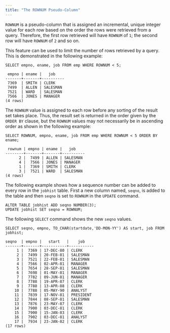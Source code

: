 ```yaml
---
title: "The ROWNUM Pseudo-Column"
---
```


<div id="the_rownum_pseudo_column" class="registered_link"></div>


`ROWNUM` is a pseudo-column that is assigned an incremental, unique integer value for each row based on the order the rows were retrieved from a query. Therefore, the first row retrieved will have `ROWNUM` of `1`; the second row will have `ROWNUM` of `2` and so on.

This feature can be used to limit the number of rows retrieved by a query. This is demonstrated in the following example:

``` text
SELECT empno, ename, job FROM emp WHERE ROWNUM < 5;

 empno | ename |   job
-------+-------+----------
 7369  | SMITH | CLERK
 7499  | ALLEN | SALESMAN
 7521  | WARD  | SALESMAN
 7566  | JONES | MANAGER
(4 rows)
```

The `ROWNUM` value is assigned to each row before any sorting of the result set takes place. Thus, the result set is returned in the order given by the `ORDER BY` clause, but the `ROWNUM` values may not necessarily be in ascending order as shown in the following example:

``` text
SELECT ROWNUM, empno, ename, job FROM emp WHERE ROWNUM < 5 ORDER BY ename;

 rownum | empno | ename |   job
--------+-------+-------+----------
      2 |  7499 | ALLEN | SALESMAN
      4 |  7566 | JONES | MANAGER
      1 |  7369 | SMITH | CLERK
      3 |  7521 | WARD  | SALESMAN
(4 rows)
```

The following example shows how a sequence number can be added to every row in the `jobhist` table. First a new column named, `seqno`, is added to the table and then `seqno` is set to `ROWNUM` in the `UPDATE` command.

``` text
ALTER TABLE jobhist ADD seqno NUMBER(3);
UPDATE jobhist SET seqno = ROWNUM;
```

The following `SELECT` command shows the new `seqno` values.

``` text
SELECT seqno, empno, TO_CHAR(startdate,'DD-MON-YY') AS start, job FROM
jobhist;

seqno  | empno |   start   |    job
-------+-------+-----------+-----------
     1 |  7369 | 17-DEC-80 | CLERK
     2 |  7499 | 20-FEB-81 | SALESMAN
     3 |  7521 | 22-FEB-81 | SALESMAN
     4 |  7566 | 02-APR-81 | MANAGER
     5 |  7654 | 28-SEP-81 | SALESMAN
     6 |  7698 | 01-MAY-81 | MANAGER
     7 |  7782 | 09-JUN-81 | MANAGER
     8 |  7788 | 19-APR-87 | CLERK
     9 |  7788 | 13-APR-88 | CLERK
    10 |  7788 | 05-MAY-90 | ANALYST
    11 |  7839 | 17-NOV-81 | PRESIDENT
    12 |  7844 | 08-SEP-81 | SALESMAN
    13 |  7876 | 23-MAY-87 | CLERK
    14 |  7900 | 03-DEC-81 | CLERK
    15 |  7900 | 15-JAN-83 | CLERK
    16 |  7902 | 03-DEC-81 | ANALYST
    17 |  7934 | 23-JAN-82 | CLERK
(17 rows)
```
